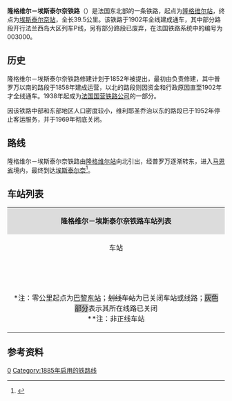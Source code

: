 {{Infobox rail system-route
|collapsed=no
|box_width=
|rail_name=隆格维尔－埃斯泰尔奈铁路<br>{{lang|fr|Ligne de Longueville à Esternay}}
|banner_color=
|sec_banner_color=
|logo_filename={{法国交通标志/铁路|003000}}
|image_width=
|logo_bgcolor=
|logo_note=
|image =RFN 003 000.png
|imagesize=
|caption=隆格维尔－埃斯泰尔奈铁路线路图
|system_map=
|mapimage_width=
|map_bgcolor=
|locale={{FRA}}
|service_type=
|start=[[隆格维尔站|隆格维尔站]]、[[埃斯泰尔奈站|埃斯泰尔奈站]]
|begin_operation=1858年（隆格维尔至普罗万段）<br>1902年（普罗万至埃斯泰尔奈段）
|end_operation=1969年（普罗万至埃斯泰尔奈段）
|operation_note=
|system_length=39.5km
|length_in_operation=13.5km
|total_length=
|status=部分关闭
|line_title=线路
|lines=[[单线铁路|单线铁路]]
|stations=
|route_title=线路
|main_route=
|secondary_route=
|branch_route=
|standard=
|main_stations=[[隆格维尔站|隆格维尔站]]、[[普罗万站|普罗万站]]、[[埃斯泰尔奈站|埃斯泰尔奈站]]
|ridership=
|fleet_size=
|max_speed= 
|track_gauge=
|distance_between_mainlines=
|min_radius=
|max_grade=
|block_signal=
|electrified=
|depot=
|operator={{法国交通数据|sncf}}
|franchise=
|hq=
|key_person=
|website=
|route_map=
}}
'''隆格维尔－埃斯泰尔奈铁路'''（{{lang-fr|Ligne de Longueville à Esternay}}）是法国东北部的一条铁路，起点为[[隆格维尔站|隆格维尔站]]，终点为[[埃斯泰尔奈站|埃斯泰尔奈站]]，全长39.5公里。该铁路于1902年全线建成通车，其中部分路段开行法兰西岛大区列车P线，另有部分路段已废弃，在法国铁路系统中的编号为003000。

==历史==

隆格维尔－埃斯泰尔奈铁路修建计划于1852年被提出，最初由{{link-fr|法国东部铁路公司|Compagnie des chemins de fer de l'Est}}负责修建，其中普罗万以南的路段于1858年建成运营，以北的路段则因资金和行政原因直至1902年才全线通车。1938年起成为[[法国国营铁路公司|法国国营铁路公司]]的一部分。

因该铁路中部和东部地区人口密度较小，维利耶圣乔治以东的路段已于1952年停止客运服务，并于1969年彻底关闭。

==路线==
隆格维尔－埃斯泰尔奈铁路由[[隆格维尔站|隆格维尔站]]向北引出，经普罗万逐渐转东，进入[[马恩省|马恩省]]境内，最终到达[[埃斯泰尔奈|埃斯泰尔奈]]<ref name="geo">{{Cite web|url=https://www.geoportail.gouv.fr/carte|title=Carte|accessdate=2021-04-06|author=Géoportail|language=fr|publisher=Géoportail|archive-url=https://web.archive.org/web/20170129154129/https://www.geoportail.gouv.fr/carte/|archive-date=2017-01-29|dead-url=no}}</ref>。

==车站列表==
{| class="wikitable mw-collapsible " style="margin:1em auto 1em auto; font-size:smaller"
|colspan="5" align="center" style="background:#DCDCDC"|'''隆格维尔－埃斯泰尔奈铁路车站列表'''
|-
!align="center" |车站
!align="center" |公里数*
!align="center" |交汇路线
!align="center" |本线停靠车种
!align="center" |可换乘交通
|-
|align="center"|{{Arret|Longueville|[[隆格维尔站|隆格维尔站]]}}
|88.176
|{{法国交通标志/铁路|070000}} [[巴黎－米卢斯铁路|巴黎－米卢斯铁路]]<small>（[[米卢斯城站|米卢斯]]/[[特鲁瓦站|特鲁瓦]]方向）</small>↑<br>{{法国交通标志/铁路|070000}} [[巴黎－米卢斯铁路|巴黎－米卢斯铁路]]<small>（[[巴黎东站|巴黎]]方向）</small>↘
|align="center"|{{法国交通数据|tn}} {{法国交通数据|tn|p}}
|{{法国交通数据|car|77}}
|-
|align="center"|{{Arret|Sainte-Colombe-Septveilles|[[圣科隆布-塞特韦耶站|圣科隆布-塞特韦耶站]]}}
|90.145
|
|align="center"|{{法国交通数据|tn}} {{法国交通数据|tn|p}}
|{{法国交通数据|car|77}}
|-
|align="center"|{{Arret|Champbenoist - Poigny|[[尚伯努瓦-普瓦西站|尚伯努瓦-普瓦西站]]}}
|93.346
|
|align="center"|{{法国交通数据|tn}} {{法国交通数据|tn|p}}
|
|-
|align="center"|{{Arret|Provins|[[普罗万站|普罗万站]]}}
|94.996
|
|align="center"|{{法国交通数据|tn}} {{法国交通数据|tn|p}}
|{{法国交通数据|car|77}}<br>{{法国交通数据/城市公共交通|普罗万}}
|-
|align="center"|{{Arret|Léchelle|莱谢勒站}}
|102.555
|
|align="center"|（货运）
|
|-
|align="center"|{{Arret|Villiers-Saint-Georges|维利耶圣乔治站}}
|110.858
|
|align="center"|（货运）
|{{法国交通数据|car|77}}
|-style="background: #BDBDBD"
|align="center"|{{Arret|<s>Montceaux - Saint-Bon|蒙索-圣邦站</s>}}
|116.587
|
|
|{{法国交通数据|car|77}}
|-style="background: #BDBDBD"
|align="center"|{{Arret|<s>Courgivaux|库尔日沃站</s>}}
|119.962
|
|
|
|-style="background: #BDBDBD"
|align="center" rowspan=3|{{Arret|<s>Esternay|埃斯泰尔奈站</s>}}
|124.112
|{{法国交通标志/铁路|002000}} <s>[[格雷茨-阿曼维利耶－塞扎讷铁路|格雷茨-阿曼维利耶－塞扎讷铁路]]<small>（格雷茨方向）</small></s>↗
|
|
|-style="background: #BDBDBD"
|<nowiki>**</nowiki>
|{{法国交通标志/铁路|004000}} <s>[[梅济－塞纳河畔罗米伊铁路|梅济－塞纳河畔罗米伊铁路]]<small>（梅济方向）</small></s>↗
|
|
|-
|<nowiki>**</nowiki>
|{{法国交通标志/铁路|004000}} <s>[[梅济－塞纳河畔罗米伊铁路|梅济－塞纳河畔罗米伊铁路]]<small>（塞纳河畔罗米伊方向）</small></s>↙<br>{{法国交通标志/铁路|002000}} [[格雷茨-阿曼维利耶－塞扎讷铁路|格雷茨-阿曼维利耶－塞扎讷铁路]]<small>（塞扎讷方向）</small>↓
|
|
|-
|colspan=5|<nowiki>*</nowiki>注：零公里起点为[[巴黎东站|巴黎东站]]；<s>划线车站</s>为已关闭车站或线路；<span style="background: #BDBDBD">灰色部分</span>表示其所在线路已关闭<br><nowiki>**</nowiki>注：非正线车站
|}

==参考资料==
{{Reflist}}
[[Category:法国铁路线|0]]
[[Category:1885年启用的铁路线|Category:1885年启用的铁路线]]